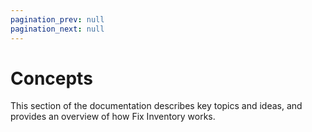 ```yaml
---
pagination_prev: null
pagination_next: null
---
```


# Concepts

This section of the documentation describes key topics and ideas, and provides an overview of how Fix Inventory works.

<DocCardList />
